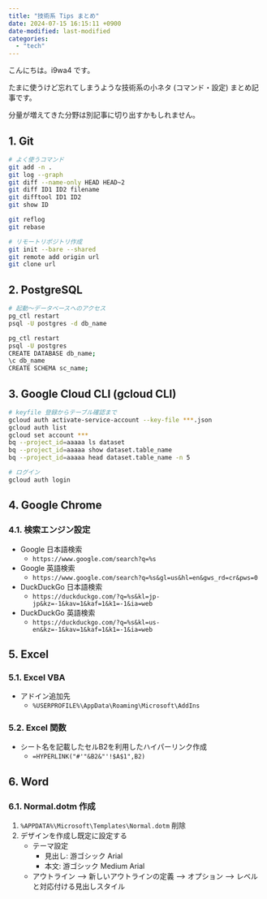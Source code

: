```yaml
---
title: "技術系 Tips まとめ"
date: 2024-07-15 16:15:11 +0900
date-modified: last-modified
categories:
  - "tech"
---
```


こんにちは。i9wa4 です。

たまに使うけど忘れてしまうような技術系の小ネタ (コマンド・設定) まとめ記事です。

分量が増えてきた分野は別記事に切り出すかもしれません。

## 1. Git

```.sh
# よく使うコマンド
git add -n .
git log --graph
git diff --name-only HEAD HEAD~2
git diff ID1 ID2 filename
git difftool ID1 ID2
git show ID

git reflog
git rebase

# リモートリポジトリ作成
git init --bare --shared
git remote add origin url
git clone url
```

## 2. PostgreSQL

```.sh
# 起動～データベースへのアクセス
pg_ctl restart
psql -U postgres -d db_name

pg_ctl restart
psql -U postgres
CREATE DATABASE db_name;
\c db_name
CREATE SCHEMA sc_name;
```

## 3. Google Cloud CLI (gcloud CLI)

```.sh
# keyfile 登録からテーブル確認まで
gcloud auth activate-service-account --key-file ***.json
gcloud auth list
gcloud set account ***
bq --project_id=aaaaa ls dataset
bq --project_id=aaaaa show dataset.table_name
bq --project_id=aaaaa head dataset.table_name -n 5
```

```.sh
# ログイン
gcloud auth login
```

## 4. Google Chrome

### 4.1. 検索エンジン設定

- Google 日本語検索
    - `https://www.google.com/search?q=%s`
- Google 英語検索
    - `https://www.google.com/search?q=%s&gl=us&hl=en&gws_rd=cr&pws=0`
- DuckDuckGo 日本語検索
    - `https://duckduckgo.com/?q=%s&kl=jp-jp&kz=-1&kav=1&kaf=1&k1=-1&ia=web`
- DuckDuckGo 英語検索
    - `https://duckduckgo.com/?q=%s&kl=us-en&kz=-1&kav=1&kaf=1&k1=-1&ia=web`

## 5. Excel

### 5.1. Excel VBA

- アドイン追加先
    - `%USERPROFILE%\AppData\Roaming\Microsoft\AddIns`

### 5.2. Excel 関数

- シート名を記載したセルB2を利用したハイパーリンク作成
    - `=HYPERLINK("#'"&B2&"'!$A$1",B2)`

## 6. Word

### 6.1. Normal.dotm 作成

1. `%APPDATA%\Microsoft\Templates\Normal.dotm` 削除
1. デザインを作成し既定に設定する
    - テーマ設定
        - 見出し: 游ゴシック Arial
        - 本文: 游ゴシック Medium Arial
    - アウトライン --> 新しいアウトラインの定義 --> オプション --> レベルと対応付ける見出しスタイル
